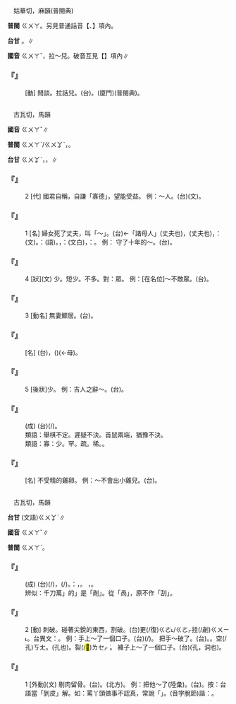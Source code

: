 
=={{ruby|呱|ㄍㄨㄚˇ}}==

　姑華切，麻韻(普閩典)

'''普閩''' <rt>ㄍㄨㄚ</rt>。另見普通話音【{{ruby|呱|ㄍㄨ}}、{{ruby|呱|ㄍㄨㄚ}}】項內。

'''台甘''' {{ruby|(文)|ㄍㆦ}}。{{ruby|(語)|ㆦ}}{{ruby|、|ㄨㄚ}}∥

'''國音''' <rt>ㄍㄨㄚˇ</rt>，拉～兒。破音互見【{{ruby|呱|ㄍㄨ}}】項內∥

    

==='''『{{ruby|拉|ㄌㄚ}}{{ruby|呱|ㄍㄨㄚˇ}}{{ruby|兒|ㄦ}}』'''===
: [動] 閒談。拉話兒。(台){{ruby|拍|ㄆㄚㆷ}}{{ruby|嘴|ㄘㄨㄧ˪}}{{ruby|鼓|ㄍㆦˋ}}。(廈門){{ruby|冇|ㄆㆩ˪}}{{ruby|談|ㄉㆰˊ}}(普閩典)。
    

=={{ruby|寡|ㄍㄨㄚˇ}}==

　古瓦切，馬韻

'''國音''' <rt>ㄍㄨㄚˇ</rt>∥

'''普閩''' <rt>ㄍㄨㄚˋ/ㄍㄨㆩˋ</rt>，{{ruby|一|ㄐㄧㆵ ͘}}{{ruby|寡|ㄍㄨㆩˋ/ㄍㄨㄚˋ}}{{ruby|人|ㄌㄤˊ}}。

'''台甘''' <rt>ㄍㄨㆩˋ</rt>，{{ruby|寡|ㄍㄨㆩˋ}}{{ruby|婦|ㄏㄨ˫}}{{ruby|。|ㄍㄨㄚˋ}}，{{ruby|一|ㄐㄧㆵ ͘}}{{ruby|寡|ㄍㄨㄚˋ}}{{ruby|人|ㄌㄤˊ}}∥

    

==='''『{{ruby|寡|ㄍㄨㄚˇ}}』'''===
:2  [代] 國君自稱，自謙「寡德」，望能受益。 例：～人。(台){{ruby|寡|ㄍㄨㆩˋ}}{{ruby|人|ㆢㄧㄣˊ/ㄌㄧㄣˊ}}(文)。
    

==='''『{{ruby|寡|ㄍㄨㄚˇ}}』'''===
:1  [名] 婦女死了丈夫，叫「～」。(台){{ruby|查|ㄗㄚ}}{{ruby|某|ㆠㄛˋ}}{{ruby|人|ㄌㄤˊ}}←「諸母人」{{ruby|死|ㄒㄧˋ}}{{ruby|翁|ㄤ}}(丈夫也)，{{ruby|翁|ㄤ}}(丈夫也){{ruby|死|ㄒㄧˋ}}{{ruby|去|ㄎㄧ˪}}{{ruby|丌|ㆤ}}{{ruby|查|ㄗㄚ}}{{ruby|某|ㆠㆦˋ}}{{ruby|人|ㄌㄤˊ}}，{{ruby|叫|ㄍㄧㄜ˪}}{{ruby|做|ㄗㄨㆤ˪/ㄗㄜ˪}}：{{ruby|寡|ㄍㄨㆩˋ}}(文)。{{ruby|死|ㄒㄧˋ}}{{ruby|翁|ㄤ}}{{ruby|無|ㆠㄜˊ}}{{ruby|再|ㄗㄞ˪}}{{ruby|嫁|ㄍㆤ˪}}{{ruby|叫|ㄍㄧㄜ˪}}{{ruby|做|ㄗㄨㆤ˪/ㄗㄜ˪}}：{{ruby|守|ㄐㄧㄨˋ}}{{ruby|寡|ㄍㄨㆩˋ}}(語)。{{ruby|守|ㄐㄧㄨˋ}}{{ruby|寡|ㄍㄨㆩˋ}}{{ruby|丌|ㆤ}}{{ruby|婦|ㄏㄨ˫}}{{ruby|人|ㆢㄧㄣˊ/ㄌㄧㄣˊ}}，{{ruby|叫|ㄍㄧㄜ˪}}{{ruby|做|ㄗㄜ˪/ㄗㄨㆤ˪}}：{{ruby|寡|ㄍㄨㆩˋ}}{{ruby|婦|ㄏㄨ˫}}(文白)，{{ruby|俗|ㄒㄧㆦㆶ ͘}}{{ruby|稱|ㄑㄧㄥ}}：{{ruby|守|ㄐㄧㄨˋ}}{{ruby|寡|ㄍㄧㆩˋ}}{{ruby|人|ㄌㄤˊ}}。 例： 守了十年的～。(台){{ruby|守|ㄐㄧㄨˋ}}{{ruby|寡|ㄍㄨㆩˋ}}{{ruby|十|ㄗㄚㆴ ͘}}{{ruby|年|ㄋㄧˊ}}。
    

==='''『{{ruby|寡|ㄍㄨㄚˇ}}』'''===
:4  [狀](文) 少。短少。不多。對：眾。 例：[在名位]～不敵眾。(台){{ruby|少|ㄐㄧㄜˋ}}{{ruby|數|ㄙㆦ˪}}{{ruby|<mark>&#xffa45;</mark>|ㆠㆤ˫/ㆠㄨㆤ˫}}{{ruby|得|ㄉㄧㆵ}}{{ruby|合|ㄍㄚㆴ ͘}}{{ruby|眾|ㄐㄧㆲ˪}}{{ruby|多|ㄉㄜ}}{{ruby|對|ㄉㄨㄧ˪}}{{ruby|敵|ㄉㄧㆤㆶ ͘}}。
    

==='''『{{ruby|寡|ㄍㄨㄚˇ}}』'''===
:3  [動名] 無妻鰥居。(台){{ruby|死|·ㄒㄧˋ}}{{ruby|妻|ㆠㆦˋ}}{{ruby|家|ㄍㄚ}}{{ruby|己|ㄉㄧ˫/ㄍㄧ˫}}{{ruby|一|ㄐㄧㆵ ͘}}{{ruby|個|ㆤˊ}}{{ruby|生|ㄒㄧㄥ}}{{ruby|活|ㄏㄨㄚㆵ ͘}}。
    

==='''『{{ruby|寡|ㄍㄨㄚˇ}}{{ruby|婦|ㄈㄨˋ}}』'''===
: [名] (台){{ruby|寡|ㄍㄨㆩˋ}}{{ruby|婦|ㄏㄨ˫}}，{{ruby|死|ㄒㄧˋ}}{{ruby|翁|ㄤ}}({{ruby|丈|ㄉㄧㆲ˫}}{{ruby|夫|ㄏㄨ}}){{ruby|丌|ㆤ}}{{ruby|查|ㄗㄚ}}{{ruby|某|ㆠㄛˋ}}(←母){{ruby|人|ㄌㄤˊ}}。
    

==='''『{{ruby|寡|ㄍㄨㄚˇ}}』'''===
:5  [後狀]少。 例：吉人之辭～。(台){{ruby|善|ㄒㄧㄢ˫}}{{ruby|良|ㄌㄧㆲˊ}}{{ruby|丌|ㆤ}}{{ruby|人|ㄌㄤˊ}}{{ruby|言|ㆣㄧㄢˊ}}{{ruby|詞|ㄙㄨˊ}}{{ruby|少|ㄐㄧㄜˋ}}。
    

==='''『{{ruby|優|ㄧㄡ}}{{ruby|柔|ㄖㄡˇ}}{{ruby|寡|ㄍㄨㄚˇ}}{{ruby|斷|ㄉㄨㄢˋ}}』'''===
: (成) (台){{ruby|做|ㄗㄨㆤ˪/ㄗㄜ˪}}{{ruby|人|ㄌㄤˊ}}(/{{ruby|為|ㄨㄧˊ}}{{ruby|人|ㆢㄧㄣˊ/ㄌㄧㄣˊ}}){{ruby|荏|ㄌㆰˋ}}{{ruby|弱|ㄌㄧㆦㆶ ͘/ㆢㄧㆦㆶ ͘}}{{ruby|較|ㄎㄚㆷ}}{{ruby|無|ㆠㄜˊ}}{{ruby|決|ㄍㄨㄚㆵ}}{{ruby|斷|ㄉㄨㄢ˪}}。
:類語：舉棋不定。遲疑不決。首鼠兩端，猶豫不決。
:
:類語：寡：少。罕。疏。稀。{{ruby|鮮|ㄒㄧㄢˇ}}。
:
    

==='''『{{ruby|寡|ㄍㄨㄚˇ}}{{ruby|蛋|ㄉㄢˋ}}』'''===
: [名] 不受精的雞卵。 例：～不會出小雞兒。(台){{ruby|無|ㆠㄜˊ}}{{ruby|雄|ㄏㄧㄥˊ}}{{ruby|丌|ㆤ}}{{ruby|卵|ㄋㆭ˫}}{{ruby|<mark>&#xffa45;</mark>|ㆠㆤ˫/ㆠㄨㆤ˫}}{{ruby|孵|ㄅㄨ˫}}{{ruby|出|ㄘㄨㆵ}}{{ruby|雞|ㄍㆤ/ㄍㄨㆤ}}{{ruby|仔|ㄚ}}{{ruby|囝|ㄍㆩˋ/ㄍㄧㆩˋ}}。
    

=={{ruby|剮|ㄍㄨㄚˇ}}==

　古瓦切，馬韻

'''台甘''' (文語)<rt>ㄍㄨㆩˋ</rt>∥

'''國音''' <rt>ㄍㄨㄚˇ</rt>∥

'''普閩''' <rt>ㄍㄨㄚˋ</rt>。

    

==='''『{{ruby|鈍|ㄉㄨㄣˋ}}{{ruby|刀|ㄉㄠ}}{{ruby|慢|ㄇㄢˋ}}{{ruby|剮|ㄍㄨㄚˇ}}』'''===
: (成) (台){{ruby|用|ㄧㆲ˫}}{{ruby|鈍|ㄉㄨㄣ}}(/{{ruby|鐓|ㄉㄨㄣ˫}}){{ruby|刀|ㄉㄜ}}{{ruby|寬|ㄎㄨㆩ}}{{ruby|寬|ㄎㄨㆩ}}{{ruby|仔|ㄚ}}{{ruby|摧|ㄗㄨㄧˊ}}，{{ruby|<mark>&#xffa45;</mark>|ㆠㆤ˫/ㆠㄨㆤ˫}}{{ruby|一|ㄐㄧㆵ ͘}}{{ruby|下|·ㆤ˫}}{{ruby|著|ㄉㄧㄜㆷ}}(/{{ruby|都|ㄉㄜ˫}}){{ruby|斷|ㄉㆭ˫}}。{{ruby|比|ㄅㄧˋ}}{{ruby|喻|ㆡㄨ˫/ㄌㄨ˫}}：{{ruby|罵|ㄇㄚ˫/ㄇㆤ˫}}{{ruby|人|ㄌㄤˊ}}，{{ruby|半|ㄅㄨㆩ˪}}{{ruby|敲|ㄎㄠ}}{{ruby|半|ㄅㄨㆩ˪}}{{ruby|削|ㄒㄧㄚㆷ}}。 {{ruby|冷|ㄌㄥˇ}}{{ruby|潮|ㄔㄠˊ}}{{ruby|熱|ㄖㄜˋ}}{{ruby|諷|ㄈㄥˋ}}，{{ruby|反|ㄈㄢˇ}}{{ruby|而|ㄦˊ}}{{ruby|深|ㄕㄣ}}{{ruby|刻|ㄎㄜˋ}}。
:辨似：千刀萬{{ruby|「|ㄍㄨㄚˇ}}」的{{ruby|「|ㄍㄨㄚˇ}}」是「剮」。從「咼」，原不作「刮」。
:
    

==='''『{{ruby|剮|ㄍㄨㄚˇ}}』'''===
:2  [動] 刺破。碰著尖銳的東西，割破。(台){{ruby|磕|ㄎㄚㆴ ͘}}{{ruby|著|ㄉㄧㄜㆷ ͘}}{{ruby|尖|ㄐㄧㆰ}}更(/復)<rt>ㄍㄜ˪/ㄍㄜㆷ</rt>{{ruby|利|ㄌㄞ˫}}{{ruby|丌|ㆤ}}{{ruby|物|ㄇㄧㆷ ͘}}挂(/劌)<rt>ㄍㄨㄧ˪</rt>{{ruby|歸|ㄍㄨㄧ}}{{ruby|孔|ㄎㄤ}}。台異文：{{ruby|罣|ㄎㄨㄚ˪}}。 例：手上～了一個口子。(台){{ruby|手|ㄑㄧㄨˋ}}{{ruby|割|ㄍㄨㄚㆷ}}(/{{ruby|挂|ㄍㄨㄧ˪}}){{ruby|一|ㄐㄧㆵ ͘}}{{ruby|空|ㄎㄤ}}。 把手～破了。(台){{ruby|<mark>&#xffa46;</mark>|ㄊㄞˊ}}{{ruby|著|ㄉㄧㄜㆷ}}{{ruby|手|ㄑㄧㄨˋ}}。{{ruby|割|ㄍㄨㄚㆷ}}{{ruby|著|ㄉㄧㄜㆷ}}{{ruby|手|ㄑㄧㄨˋ}}。{{ruby|手|ㄑㄧㄨˋ}}{{ruby|割|ㄍㄨㄚㆷ}}{{ruby|歸|ㄍㄨㄧ}}空(/孔)<rt>ㄎㄤ</rt>。{{ruby|手|ㄑㄧㄨˋ}}{{ruby|去|ㄎㄧ˪}}{{ruby|挂|ㄍㄨㄧ˪}}{{ruby|破|ㄆㄨㄚ˪}}{{ruby|空|ㄎㄤ}}(孔也)。{{ruby|手|ㄑㄧㄨˋ}}{{ruby|去|ㄎㄧ˪}}裂(/<mark>&#xf98f1;</mark>)<rt>ㄌㆤㆷ ͘</rt>{{ruby|著|ㄉㄧㄜㆷ ͘}}。 褲子上～了一個口子。(台){{ruby|褲|ㄎㆦ˪}}{{ruby|挂|ㄍㄨㄧ˪}}{{ruby|破|ㄆㄨㄚ˪}}{{ruby|一|ㄐㄧㆵ ͘}}{{ruby|空|ㄎㄤ}}(孔，洞也)。
    

==='''『{{ruby|剮|ㄍㄨㄚˇ}}』'''===
:1  [外動](文) 剔肉留骨。(台){{ruby|割|ㄍㄨㄚㆷ}}{{ruby|肉|ㆠㄚㆷ}}{{ruby|分|ㄏㄨㄣ}}{{ruby|屍|ㄒㄧ}}{{ruby|丌|ㆤ}}{{ruby|刑|ㄏㄧㄥˊ}}{{ruby|罰|ㄏㄨㄚㆵ ͘}}。{{ruby|<mark>&#xffad2;</mark>|ㄌㆲ˪}}{{ruby|死|ㄒㄧˋ}}(北方)。 例：把他～了(陸彙)。(台){{ruby|<mark>&#xffad2;</mark>|ㄌㆲ˪}}{{ruby|付|ㄏㆦ˫}}{{ruby|伊|ㄧ}}{{ruby|死|ㄒㄧˋ}}。按：台語當「剝皮」解。如：罵丫頭做事不認真，常說「{{ruby|稍|ㄒㄧㄜˋ}}{{ruby|停|ㄊㄧㄥˊ}}{{ruby|<mark>&#xffa49;</mark>|ㆠㆤㆷ/ㆠㄨㆤㆷ}}{{ruby|剮|ㄍㄨㆩˋ}}{{ruby|汝|ㄌㄧˋ}}{{ruby|丌|ㆤ}}{{ruby|皮|ㄆㆤˊ/ㄆㄨㆤˊ}}」。(音字脫節)諧：{{ruby|趕|ㄍㄨㆩˋ}}。
    
